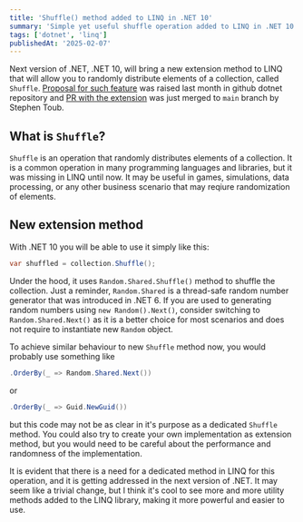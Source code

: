 ```yaml
---
title: 'Shuffle() method added to LINQ in .NET 10'
summary: 'Simple yet useful shuffle operation added to LINQ in .NET 10.'
tags: ['dotnet', 'linq']
publishedAt: '2025-02-07'
---
```


Next version of .NET, .NET 10, will bring a new extension method to LINQ that will allow you to randomly distribute elements of a collection, called `Shuffle`. [Proposal for such feature](https://github.com/dotnet/runtime/issues/111221) was raised last month in github dotnet repository and [PR with the extension](https://github.com/dotnet/runtime/pull/112173) was just merged to `main` branch by Stephen Toub.

## What is `Shuffle`?

`Shuffle` is an operation that randomly distributes elements of a collection. It is a common operation in many programming languages and libraries, but it was missing in LINQ until now. It may be useful in games, simulations, data processing, or any other business scenario that may reqiure randomization of elements.

## New extension method

With .NET 10 you will be able to use it simply like this:

```csharp
var shuffled = collection.Shuffle();
```

Under the hood, it uses `Random.Shared.Shuffle()` method to shuffle the collection. Just a reminder, `Random.Shared` is a thread-safe random number generator that was introduced in .NET 6. If you are used to generating random numbers using `new Random().Next()`, consider switching to `Random.Shared.Next()` as it is a better choice for most scenarios and does not require to instantiate new `Random` object.

To achieve similar behaviour to new `Shuffle` method now, you would probably use something like 
```csharp
.OrderBy(_ => Random.Shared.Next())
``` 
or 

```csharp
.OrderBy(_ => Guid.NewGuid())
```
but this code may not be as clear in it's purpose as a dedicated `Shuffle` method. You could also try to create your own implementation as extension method, but you would need to be careful about the performance and randomness of the implementation.

It is evident that there is a need for a dedicated method in LINQ for this operation, and it is getting addressed in the next version of .NET. It may seem like a trivial change, but I think it's cool to see more and more utility methods added to the LINQ library, making it more powerful and easier to use.
